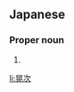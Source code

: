 ==Japanese==
{{ja-kanjitab|こう|じ}}

===Proper noun===
{{ja-pos|こうじ|proper}}

# {{given name|male|lang=ja|sort=こうじ}}

[[li:晃次]]